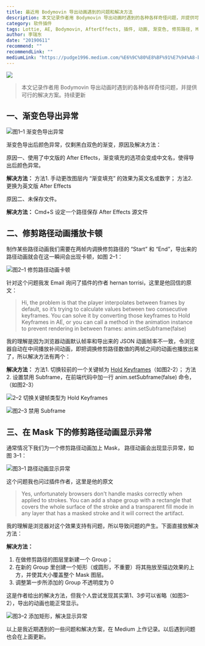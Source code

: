 ```yaml
---
title: 最近用 Bodymovin 导出动画遇到的问题和解决方法
description: 本文记录作者用 Bodymovin 导出动画时遇到的各种各样奇怪问题，并提供可行的解决方案。持续更新
category: 软件插件
tags: Lottie, AE, Bodymovin, AfterEffects, 插件, 动画, 渐变色, 修剪路径, Mask
author: 李瑞东
date: "20190611"
recommend: ""
recommendLink: ""
mediumLink: "https://pudge1996.medium.com/%E6%9C%80%E8%BF%91%E7%94%A8-bodymovin-%E5%AF%BC%E5%87%BA%E5%8A%A8%E7%94%BB%E9%81%87%E5%88%B0%E7%9A%84%E9%97%AE%E9%A2%98%E5%92%8C%E8%A7%A3%E5%86%B3%E6%96%B9%E6%B3%95-f2599035a378"
---
```


![](https://lrdim.oss-cn-shenzhen.aliyuncs.com/blogimg/2019-06-11-f2599035a378/01.png)

> 本文记录作者用 Bodymovin 导出动画时遇到的各种各样奇怪问题，并提供可行的解决方案。持续更新

## 一、渐变色导出异常

![](https://lrdim.oss-cn-shenzhen.aliyuncs.com/blogimg/2019-06-11-f2599035a378/02.png "图1–1 渐变色导出异常")

渐变色导出后颜色异常，仅剩黑白双色的渐变，原因及解决方法：

原因一、使用了中文版的 After Effects，渐变填充的选项会变成中文名，使得导出后颜色异常。

**解决方法：**
方法1. 手动更改图层内 “渐变填充” 的效果为英文名或数字；
方法2. 更换为英文版 After Effects

原因二、未保存文件。

**解决方法：**
Cmd+S 设定一个路径保存 After Effects 源文件

## 二、修剪路径动画播放卡顿

制作某些路径动画我们需要在两帧内调换修剪路径的 “Start” 和 “End”，导出来的路径动画就会在这一瞬间会出现卡顿，如图 2–1：

![](https://lrdim.oss-cn-shenzhen.aliyuncs.com/blogimg/2019-06-11-f2599035a378/03.gif "图2–1 修剪路径动画卡顿")

针对这个问题我发 Email 询问了插件的作者 hernan torrisi，这里是他回信的原文：

> Hi, the problem is that the player interpolates between frames by default, so it’s trying to calculate values between two consecutive keyframes.
> You can solve it by converting those keyframes to Hold Keyframes in AE, or you can call a method in the animation instance to prevent rendering in between frames: anim.setSubframe(false)

我的理解是因为浏览器动画默认帧率和导出来的 JSON 动画帧率不一致，令浏览器自动在中间播放补间动画，即把调换修剪路径数值的两帧之间的动画也播放出来了，所以解决方法有两个：

**解决方法：**
方法1. 切换较前的一个关键帧为 [Hold Keyframes](https://helpx.adobe.com/after-effects/using/keyframe-interpolation.html)（如图2-2）；
方法2. 设置禁用 Subframe，在前端代码中加一行 anim.setSubframe(false) 命令，（如图2-3）

![](https://lrdim.oss-cn-shenzhen.aliyuncs.com/blogimg/2019-06-11-f2599035a378/04.gif "2–2 切换关键帧类型为 Hold Keyframes")

![](https://lrdim.oss-cn-shenzhen.aliyuncs.com/blogimg/2019-06-11-f2599035a378/05.png "图2–3 禁用 Subframe")

## 三、在 Mask 下的修剪路径动画显示异常

通常情况下我们为一个修剪路径动画加上 Mask， 路径动画会出现显示异常，如图 3–1：

![](https://lrdim.oss-cn-shenzhen.aliyuncs.com/blogimg/2019-06-11-f2599035a378/06.gif "图3–1 路径动画显示异常")

这个问题我也问过插件作者，这里是他的原文

> Yes, unfortunately browsers don't handle masks correctly when applied to strokes.
> You can add a shape group with a rectangle that covers the whole surface of the stroke and a transparent fill mode in any layer that has a masked stroke and it will correct the artifact.

我的理解是浏览器对这个效果支持有问题，所以导致问题的产生。下面直接放解决方法：

**解决方法：**
1. 在做修剪路径的图层里新建一个 Group；
2. 在新的 Group 里创建一个矩形（或圆形，不重要）将其拖放至描边效果的上方，并使其大小覆盖整个 Mask 图层。
3. 调整第一步所添加的 Group 不透明度为 0

这是作者给出的解决方法，但我个人尝试发现其实第1、3步可以省略（如图3–2），导出的动画也能正常显示。

![](https://lrdim.oss-cn-shenzhen.aliyuncs.com/blogimg/2019-06-11-f2599035a378/07.gif "图3–2 添加矩形，解决显示异常")

以上是我近期遇到的一些问题和解决方案，在 Medium 上作记录。以后遇到问题也会在上面更新。